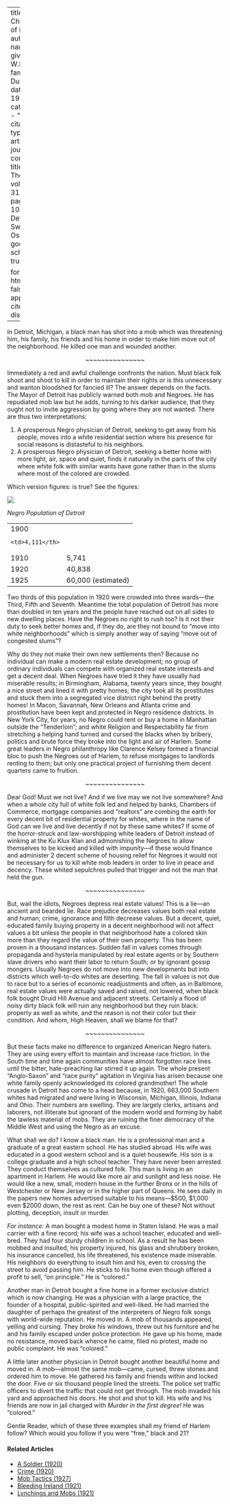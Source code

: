 
---
title: 'The Challenge of Detroit'
author:
  - name:
      given: W.E.B.
      family: Du Bois
date: May 1925
categories: 
  - ""
citation: 
  type: article-journal
  container-title: The Crisis
  volume: 31
  issue: 1
  page: 7-10
index:  Detroit | Sweet, Ossian
google-scholar: true

format:
  html:
    toc: false
    appendix-cite-as: display
---


In Detroit, Michigan, a black man has shot into a mob which was threatening him, his family, his friends and his home in order to make him move out of the neighborhood. He killed one man and wounded another.

<p style="text-align:center"> ~~~~~~~~~~~~~~~ </p>

Immediately a red and awful challenge confronts the nation. Must black folk shoot and shoot to kill in order to maintain their rights or is this unnecessary and wanton bloodshed for fancied ill? The answer depends on the facts. The Mayor of Detroit has publicly warned both mob and Negroes. He has repudiated mob law but he adds, turning to his darker audience, that they ought not to invite aggression by going where they are not wanted. There are thus two interpretations:

1. A prosperous Negro physician of Detroit, seeking to get away from his people, moves into a white residential section where his presence for social reasons is distasteful to his neighbors.
2. A prosperous Negro physician of Detroit, seeking a better home with more light, air, space and quiet, finds it naturally in the parts of the city where white folk with similar wants have gone rather than in the slums where most of the colored are crowded.

Which version figures: is true? See the figures:

![](../../../Images/detroit_pop.png)

*Negro Population of Detroit*    

<table class="dot-table">

  <tr>
    <td>1900</th>
    <td>4,111</th>
  </tr>
  <tr>
    <td>1910</td>
    <td>5,741</td>
  </tr>
  <tr>
    <td>1920</td>
    <td>40,838</td>
  </tr>
  <tr>
    <td>1925</td>
    <td>60,000 (estimated)</td>
  </tr>
</table> 

Two thirds of this population in 1920 were crowded into three wards---the Third, Fifth and Seventh. Meantime the total population of Detroit has more than doubled in ten years and the people have reached out on all sides to new dwelling places. Have the Negroes no right to rush too? Is it not their duty to seek better homes and, if they do, are they not bound to "move into white neighborhoods" which is simply another way of saying "move out of congested slums"?

Why do they not make their own new settlements then? Because no individual can make a modern real estate development; no group of ordinary individuals can compete with organized real estate interests and get a decent deal. When Negroes have tried it they have usually had miserable results; in Birmingham, Alabama, twenty years since, they bought a nice street and lined it with pretty homes; the city took all its prostitutes and stuck them into a segregated vice district right behind the pretty homes! In Macon, Savannah, New Orleans and Atlanta crime and prostitution have been kept and protected in Negro residence districts. In New York City, for years, no Negro could rent or buy a home in Manhattan outside the "Tenderloin"; and white Religion and Respectability far from stretching a helping hand turned and cursed the blacks when by bribery, politics and brute force they broke into the light and air of Harlem. Some great leaders in Negro philanthropy like Clarence Kelsey formed a financial bloc to push the Negroes out of Harlem, to refuse mortgages to landlords renting to them; but only one practical project of furnishing them decent quarters came to fruition.

<p style="text-align:center !important;"> ~~~~~~~~~~~~~~~  </p>

Dear God! Must we not live? And if we live may we not live somewhere? And when a whole city full of white folk led and helped by banks, Chambers of Commerce, mortgage companies and "realtors" are combing the earth for every decent bit of residential property for whites, where in the name of God can we live and live decently if not by these same whites? If some of the horror-struck and law-worshipping white leaders of Detroit instead of winking at the Ku Klux Klan and admonishing the Negroes to allow themselves to be kicked and killed with impunity---if these would finance and administer 2 decent scheme of housing relief for Negroes it would not be necessary for us to kill white mob leaders in order to live in peace and decency. These whited sepulchres pulled that trigger and not the man that held the gun.

<p style="text-align:center"> ~~~~~~~~~~~~~~~ </p>

But, wail the idiots, Negroes depress real estate values! This is a lie---an ancient and bearded lie. Race prejudice decreases values both real estate and human; crime, ignorance and filth decrease values. But a decent, quiet, educated family buying property in a decent neighborhood will not affect values a bit unless the people in that neighborhood hate a colored skin more than they regard the value of their own property. This has been proven in a thousand instances. Sudden fall in values comes through propaganda and hysteria manipulated by real estate agents or by Southern slave drivers who want their labor to return South; or by ignorant gossip mongers. Usually Negroes do not move into new developments but into districts which well-to-do whites are deserting. The fall in values is not due to race but to a series of economic readjustments and often, as in Baltimore, real estate values were actually saved and raised, not lowered, when black folk bought Druid Hill Avenue and adjacent streets. Certainly a flood of noisy dirty black folk will ruin any neighborhood but they ruin black: property as well as white, and the reason is not their color but their condition. And whom, High Heaven, shall we blame for that?

<p style="text-align:center"> ~~~~~~~~~~~~~~~ </p>

But these facts make no difference to organized American Negro haters. They are using every effort to maintain and increase race friction. In the South time and time again communities have almost forgotten race lines until the bitter, hate-preaching liar stirred it up again. The whole present "Anglo-Saxon" and "race purity" agitation in Virginia has arisen because one white family openly acknowledged its colored grandmother! The whole crusade in Detroit has come to a head because, in 1920, 663,000 Southern whites had migrated and were living in Wisconsin, Michigan, Illinois, Indiana and Ohio. Their numbers are swelling. They are largely clerks, artisans and laborers, not illiterate but ignorant of the modern world and forming by habit the lawless material of mobs. They are ruining the finer democracy of the Middle West and using the Negro as an excuse.

What shall we do? I know a black man. He is a professional man and a graduate of a great eastern school. He has studied abroad. His wife was educated in a good western school and is a quiet housewife. His son is a college graduate and a high school teacher. They have never been arrested. They conduct themselves as cultured folk. This man is living in an apartment in Harlem. He would like more air and sunlight and less noise. He would like a new, small, modern house in the further Bronx or in the hills of Westchester or New Jersey or in the higher part of Queens. He sees daily in the papers new homes advertised suitable to his means---$500, $1,000 even $2000 down, the rest as rent. Can he buy one of these? Not without plotting, deception, insult or murder.

*For instance:* A man bought a modest home in Staten Island. He was a mail carrier with a fine record; his wife was a school teacher, educated and well-bred. They had four sturdy children in school. As a result he has been mobbed and insulted, his property injured, his glass and shrubbery broken, his insurance cancelled, his life threatened, his existence made miserable.  His neighbors do everything to insult him and his, even to crossing the street to avoid passing him. He sticks to his home even though offered a profit to sell, "on principle." He is "colored."

Another man in Detroit bought a fine home in a former exclusive district which is now changing. He was a physician with a large practice, the founder of a hospital, public-spirited and well-liked. He had married the daughter of perhaps the greatest of the interpreters of Negro folk songs with world-wide reputation. He moved in. A mob of thousands appeared, yelling and cursing. They broke his windows, threw out his furniture and he and his family escaped under police protection. He gave up his home, made no resistance, moved back whence he came, filed no protest, made no public complaint. He was "colored."



A little later another physician in Detroit bought another beautiful home and moved in. A mob---almost the same mob---came, cursed, threw stones and ordered him to move. He gathered his family and friends within and locked the door. Five or six thousand people lined the streets. The police set traffic officers to divert the traffic that could not get through. The mob invaded his yard and approached his doors. He shot and shot to kill. His wife and his friends are now in jail charged with *Murder in the first degree!* He was "colored."

Gentle Reader, which of these three examples shall my friend of Harlem follow? Which would you follow if you were "free," black and 21?

<!-- Similar articles start here -->
<div  class="clear-wrap"></div>

#### Related Articles

* [A Soldier (1920)](/Volumes/19/05/a_soldier.html)
* [Crime (1920)](/Volumes/19/04/crime.html)
* [Mob Tactics (1927)](/Volumes/34/06/mob_tactics.html)
* [Bleeding Ireland (1921)](/Volumes/21/05/bleeding-ireland.html)
* [Lynchings and Mobs (1921)](/Volumes/22/04/lynchings.html)

<!-- Similar articles end here -->